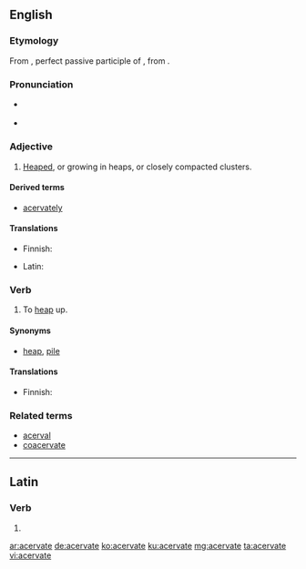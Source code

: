 ==English==
{{was wotd|2010|January|13}}

===Etymology===
From {{etyl|la}} {{term|acervatus|acervātus||lang=la}}, perfect passive participle of {{term|acervo|acervō|heap or pile up|lang=la}}, from {{term|acervus||heap|lang=la}}.

===Pronunciation===
* {{a|UK}} {{IPA|/ˈæs.ə.veɪt/}}
* {{a|US}} {{IPA|/ˈæs.ɚ.veɪt/}}

===Adjective===
{{en-adj}}

# {{chiefly|botany|rare}} [[heaped|Heaped]], or growing in heaps, or closely compacted clusters.

====Derived terms====
* [[acervately]]

====Translations====
{{trans-top|heaped or growing in heaps}}
* Finnish: {{t-|fi|kimppu|alt=kimppuina}} {{t-|fi|kasvava}}
{{trans-mid}}
* Latin: {{t-|la|acervatus|alt=acervātus}}
{{trans-bottom}}

===Verb===
{{en-verb|acervat|ing}}

# {{obsolete}} To [[heap]] up.

====Synonyms====
* {{sense|to heap up}} [[heap]], [[pile]]

====Translations====
{{trans-top|to heap up}}
* Finnish: {{t-|fi|kimputtaa}}
{{trans-mid}}
{{trans-bottom}}

===Related terms===
* [[acerval]]
* [[coacervate]]

----

==Latin==

===Verb===
{{la-verb-form|acervāte}}

# {{conjugation of|acervo|acervō|1|p|pres|act|imp|lang=la}}

[[ar:acervate]]
[[de:acervate]]
[[ko:acervate]]
[[ku:acervate]]
[[mg:acervate]]
[[ta:acervate]]
[[vi:acervate]]